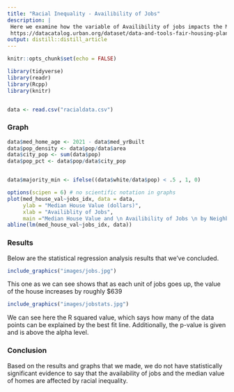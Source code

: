 ```yaml
---
title: "Racial Inequality - Availibility of Jobs"
description: |
 Here we examine how the variable of Availibility of jobs impacts the Median House Value. This data was taken using HUD Affirmatively Furthering Fair Housing Data and Tools from the Urban Institute. In July of 2015, the US Department of Housing and Urban Development enacted the AFFH requirement. After releasing this rule, they publicly shared data and resources that state governments could use to help treat these disparities. 
 https://datacatalog.urban.org/dataset/data-and-tools-fair-housing-planning
output: distill::distill_article
---
```


```r
knitr::opts_chunk$set(echo = FALSE)

library(tidyverse)
library(readr)
library(Rcpp)
library(knitr)


data <- read.csv("racialdata.csv")


```


### Graph

```r
data$med_home_age <- 2021 - data$med_yrBuilt 
data$pop_density <- data$pop/data$area
data$city_pop <- sum(data$pop)
data$pop_pct <- data$pop/data$city_pop


data$majority_min <- ifelse((data$white/data$pop) < .5 , 1, 0)

options(scipen = 6) # no scientific notation in graphs
plot(med_house_val~jobs_idx, data = data, 
     ylab = "Median House Value (dollars)", 
     xlab = "Availiblity of Jobs", 
     main ="Median House Value and \n Availibility of Jobs \n by Neighborhood")
abline(lm(med_house_val~jobs_idx, data))
```


### Results

Below are the statistical regression analysis results that we've concluded.


```r
include_graphics("images/jobs.jpg")  
```


This one as we can see shows that as each unit of jobs goes up, the value of the house increases by roughly $639



```r
include_graphics("images/jobstats.jpg")
```



We can see here the R squared value, which says how many of the data points can be explained by the best fit line. Additionally, the p-value is given and is above the alpha level.




### Conclusion


Based on the results and graphs that we made, we do not have statistically significant evidence to say that the availability of jobs and the median value of homes are affected by racial inequality.
